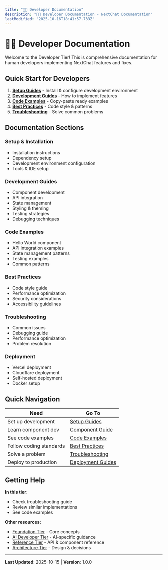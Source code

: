 ```yaml
---
title: "👨‍💻 Developer Documentation"
description: "👨‍💻 Developer Documentation - NextChat Documentation"
lastModified: "2025-10-16T18:41:57.733Z"
---
```


# 👨‍💻 Developer Documentation

Welcome to the Developer Tier! This is comprehensive documentation for human developers implementing NextChat features and fixes.

## Quick Start for Developers

1. **[Setup Guides](./setup/)** - Install & configure development environment
2. **[Development Guides](./guides/)** - How to implement features
3. **[Code Examples](./examples/)** - Copy-paste ready examples
4. **[Best Practices](./best-practices/)** - Code style & patterns
5. **[Troubleshooting](./troubleshooting/)** - Solve common problems

## Documentation Sections

### Setup & Installation
- Installation instructions
- Dependency setup
- Development environment configuration
- Tools & IDE setup

### Development Guides
- Component development
- API integration
- State management
- Styling & theming
- Testing strategies
- Debugging techniques

### Code Examples
- Hello World component
- API integration examples
- State management patterns
- Testing examples
- Common patterns

### Best Practices
- Code style guide
- Performance optimization
- Security considerations
- Accessibility guidelines

### Troubleshooting
- Common issues
- Debugging guide
- Performance optimization
- Problem resolution

### Deployment
- Vercel deployment
- Cloudflare deployment
- Self-hosted deployment
- Docker setup

## Quick Navigation

| Need | Go To |
|------|-------|
| Set up development | [Setup Guides](./setup/) |
| Learn component dev | [Component Guide](/docs//docs/guides/01-component-development.md) |
| See code examples | [Code Examples](./examples/) |
| Follow coding standards | [Best Practices](./best-practices/) |
| Solve a problem | [Troubleshooting](./troubleshooting/) |
| Deploy to production | [Deployment Guides](./deployment/) |

## Getting Help

**In this tier:**
- Check troubleshooting guide
- Review similar implementations
- See code examples

**Other resources:**
- [Foundation Tier](../foundation/) - Core concepts
- [AI Developer Tier](../ai-developers/) - AI-specific guidance
- [Reference Tier](../reference/) - API & component reference
- [Architecture Tier](../architecture/) - Design & decisions

---

**Last Updated**: 2025-10-15 | **Version**: 1.0.0
